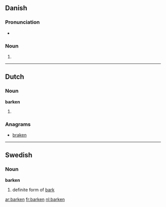 ==Danish==

===Pronunciation===
* {{IPA|/barkən/|[ˈb̥ɑːɡ̊n̩]|lang=da}}

===Noun===
{{infl|da|noun form|g=c}}

# {{form of|singular definite|bark|lang=da}}

----

==Dutch==

===Noun===
'''barken'''

# {{plural of|[[bark]]|lang=nl}}

===Anagrams===
* [[braken#Dutch|braken]]

----

==Swedish==

===Noun===
'''barken'''

# definite form of [[bark]]

[[ar:barken]]
[[fr:barken]]
[[nl:barken]]